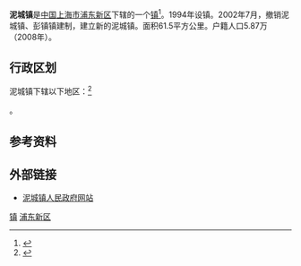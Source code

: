{{expert|time=2019-07-06T09:48:26+00:00}}
{{中国乡级行政区
|景观照片文件名 = 
|景观照片描述 = 
|汉语拼音 = 
|其他语言 = 
|其他语言名称 = 
|旧称 = 
|地名出处 = 
|位置图文件名 = 
|位置图描述 = 
|自定义图片 = 
|建置时间 = 1994年
|领导职位 = 镇长
|领导名称 = 沈春雷
|政府驻地 = 泥城路2号
|毗邻 = 
|总面积 = 61.5平方公里
|总人口 = 
|户籍人口 = 5.87万
|户籍人口年份 = 2008
|常住人口 = 
|常住人口年份 = 
|人口密度 =
|GDP = 
|邮政编码 = 201306
|电话区号 = 21
|官方网站 = http://nicheng.pudong.gov.cn/portal/index/index.htm 
|网站名称 = 泥城
|31/01/15/140/000}}

'''泥城镇'''是[[中国|中国]][[上海市|上海市]][[浦东新区|浦东新区]]下辖的一个[[行政建制镇|镇]]<ref>{{PRC admin/ref sgc|{{PRC admin/parent|31/01/15/140/000}}}}</ref>。1994年设镇。2002年7月，撤销泥城镇、彭镇镇建制，建立新的泥城镇。面积61.5平方公里。户籍人口5.87万（2008年）。

== 行政区划 ==
泥城镇下辖以下地区：<ref>{{PRC admin/ref sgc|31/01/15/140/000}}</ref>

{{PRC admin/children|31/01/15/140/000}}。

== 参考资料 ==
{{reflist}}

== 外部链接 ==
* [https://web.archive.org/web/20141230034642/http://nicheng.pudong.gov.cn/portal/index/index.htm 泥城镇人民政府网站]

{{上海行政区划小作品}}
{{浦东新区行政区划}}
{{上海市功能性区域}}

[[Category:浦东新区行政区划|镇]]
[[Category:上海乡镇|浦东新区]]